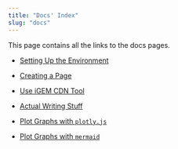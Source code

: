 ```yaml
---
title: "Docs' Index"
slug: "docs"
---
```



This page contains all the links to the docs pages.

- [Setting Up the Environment](/docs/environment)

- [Creating a Page](/docs/page-creation)

- [Use iGEM CDN Tool](/docs/igem-cdn)

- [Actual Writing Stuff](/docs/writing)

- [Plot Graphs with `plotly.js`](/docs/plot)

- [Plot Graphs with `mermaid`](/docs/mermaid)

